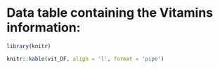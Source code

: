 # Data table containing the Vitamins information:
```r
library(knitr)

knitr::kable(vit_DF, align = 'l', format = 'pipe')
```

